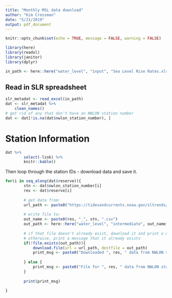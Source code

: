 ---
title: "Monthly MSL data download"
author: "Kim Cressman"
date: "5/21/2019"
output: pdf_document
---

```{r setup, include=FALSE}
knitr::opts_chunk$set(echo = TRUE, message = FALSE, warning = FALSE)
```

```{r}
library(here)
library(readxl)
library(janitor)
library(dplyr)
```


```{r}
in_path <- here::here("water_level", "input", "Sea Level Rise Rates.xlsx")
```


## Read in SLR spreadsheet  

```{r}
slr_metadat <- read_excel(in_path)
dat <- slr_metadat %>% 
    clean_names() 
# get rid of any that don't have an NWLON station number
dat <- dat[!is.na(dat$nwlon_station_number), ]    
```


# Station Information  

```{r}
dat %>% 
        select(-link) %>% 
        knitr::kable()
```


Then loop through the station IDs - download data and save it.

```{r}
for(i in seq_along(dat$reserve)){
        stn <- dat$nwlon_station_number[i]
        res <- dat$reserve[i]
        
        # get data from:
        url_path <- paste0("https://tidesandcurrents.noaa.gov/sltrends/data/", stn, "_meantrend.csv")
        
        # write file to:
        out_name <- paste0(res, "_", stn, ".csv")
        out_path <- here::here("water_level", "intermediate", out_name)
        
        # if that file doesn't already exist, download it and print a message
        # otherwise, print a message that it already exists
        if(!file.exists(out_path)){
            download.file(url = url_path, destfile = out_path)
            print_msg <- paste0("Downloaded ", res, " data from NWLON station ", stn)
            
        } else {
            print_msg <- paste0("File for ", res, " data from NWLON station ", stn, " already exists")
        }
        
        print(print_msg)
        
}

```